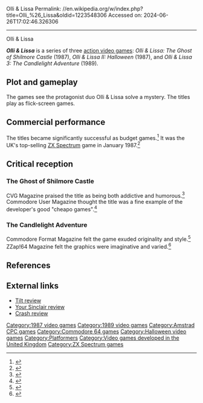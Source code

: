 Olli & Lissa
Permalink: //en.wikipedia.org/w/index.php?title=Olli_%26_Lissa&oldid=1223548306
Accessed on: 2024-06-26T17:02:46.326306



------
Olli & Lissa
{{Infobox video game series|genre=[[Action game|Action]]|first release date=1987|latest release date=1989}}

'''''Olli & Lissa''''' is a series of three [[action video games]]: ''Olli & Lissa: The Ghost of Shilmore Castle'' (1987), ''Olli & Lissa II: Halloween'' (1987), and ''Olli & Lissa 3: The Candlelight Adventure'' (1989).

==Plot and gameplay==
The games see the protagonist duo Olli & Lissa solve a mystery. The titles play as flick-screen games.

==Commercial performance==
The titles became significantly successful as budget games.<ref>{{cite web|url=https://archive.org/details/Computer_Gamer_Issue_25_1987-04_Argus_Press_GB|title=Computer Gamer - Issue 25 (1987-04)(Argus Press)(GB)|date=1 April 1987|publisher=|via=Internet Archive}}</ref> It was the UK's top-selling [[ZX Spectrum]] game in January 1987.<ref>{{cite magazine |title=Top Ten Games |magazine=[[Your Sinclair]] |date=May 1987 |issue=17 |url=https://spectrumcomputing.co.uk/page.php?issue_id=237&page=26 |access-date=19 April 2021}}</ref>

==Critical reception==
===The Ghost of Shilmore Castle===
{{Video game reviews
| award1Pub = ''Your Sinclair''
| award1 = YS Megagame<ref>Game review, Your Sinclair magazine, [[Dennis Publishing]], issue 11, November 1986, page 28</ref>
}}
CVG Magazine praised the title as being both addictive and humorous.<ref>{{cite web|url=https://archive.org/details/cvg-magazine-067|title=CVG Magazine Issue 067|date=1 May 1987|publisher=|via=Internet Archive}}</ref> Commodore User Magazine thought the title was a fine example of the developer's good "cheapo games".<ref>{{cite web|url=https://archive.org/details/commodore-user-magazine-43|title=Commodore User Magazine Issue 43|date=1 April 1987|publisher=|via=Internet Archive}}</ref>

===The Candlelight Adventure===
{{Video game reviews
| award1Pub = ''Crash''
| award1 = Crash Smash<ref>Game review, Crash magazine, [[Newsfield Publications]], issue 73, February 1990</ref>
}}
Commodore Format Magazine felt the game exuded originality and style.<ref>{{cite web|url=https://translate.googleusercontent.com/translate_c?depth=1&hl=en&prev=search&rurl=translate.google.com.au&sl=it&sp=nmt4&u=https://archive.org/stream/commodore-format-magazine-42/Commodore_Format_Issue_42_1994_03&xid=25657,15700021,15700124,15700149,15700168,15700186,15700201&usg=ALkJrhjSA4iEerY5QHy5nIlpmbf47UPU-w#page/n17/mode/2up|title=Google Translate|website=translate.googleusercontent.com}}</ref> ZZap!64 Magazine felt the graphics were imaginative and varied.<ref>{{cite web|url=https://translate.googleusercontent.com/translate_c?depth=1&hl=en&prev=search&rurl=translate.google.com.au&sl=it&sp=nmt4&u=https://archive.org/stream/zzap64-magazine-063/ZZap_64_Issue_063_1990_Jul&xid=25657,15700021,15700124,15700149,15700168,15700186,15700201&usg=ALkJrhhFuz3aZeSg_2RH5KxWcxVPY-R4_g#page/n47/mode/1up|title=Google Translate|website=translate.googleusercontent.com}}</ref>

==References==
{{reflist}}

==External links==
* [http://download.abandonware.org/magazines/Tilt/tilt_numero043/TILT%20043%20-%20page032.JPG Tilt review]
* [https://web.archive.org/web/20160409124151/http://ysrnry.co.uk/articles/olliandlissa.htm Your Sinclair review]
* [https://web.archive.org/web/20160315225846/http://www.crashonline.org.uk/73/ollilissa3.htm Crash review]

{{DEFAULTSORT:Olli and Lissa}}
[[Category:1987 video games]]
[[Category:1989 video games]]
[[Category:Amstrad CPC games]]
[[Category:Commodore 64 games]]
[[Category:Halloween video games]]
[[Category:Platformers]]
[[Category:Video games developed in the United Kingdom]]
[[Category:ZX Spectrum games]]


{{video game stub}}